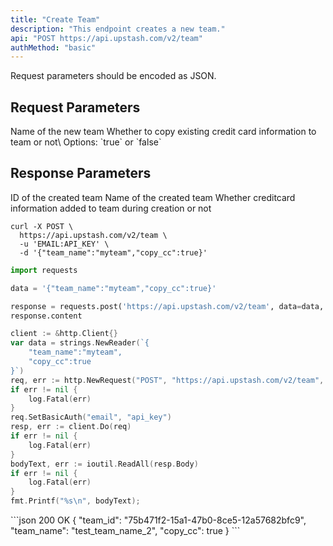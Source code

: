 ```yaml
---
title: "Create Team"
description: "This endpoint creates a new team."
api: "POST https://api.upstash.com/v2/team"
authMethod: "basic"
---
```


<Note>
Request parameters should be encoded as JSON.
</Note>

## Request Parameters
<ParamField body="team_name" type="string" required>
Name of the new team
</ParamField>

<ParamField body="copy_cc" type="boolean" required>
Whether to copy existing credit card information to team or not\
Options: `true` or `false`
</ParamField>



## Response Parameters
<ResponseField name="team_id" type="string">
	ID of the created team
</ResponseField>
<ResponseField name="team_name" type="string">
Name of the created team
</ResponseField>
<ResponseField name="copy_cc" type="boolean">
Whether creditcard information added to team during creation or not
</ResponseField>


<RequestExample>

```shell curl
curl -X POST \
  https://api.upstash.com/v2/team \
  -u 'EMAIL:API_KEY' \
  -d '{"team_name":"myteam","copy_cc":true}'
```

```python Python
import requests

data = '{"team_name":"myteam","copy_cc":true}'

response = requests.post('https://api.upstash.com/v2/team', data=data, auth=('EMAIL', 'API_KEY'))
response.content
```

```go Go
client := &http.Client{}
var data = strings.NewReader(`{
    "team_name":"myteam",
    "copy_cc":true
}`)
req, err := http.NewRequest("POST", "https://api.upstash.com/v2/team", data)
if err != nil {
    log.Fatal(err)
}
req.SetBasicAuth("email", "api_key")
resp, err := client.Do(req)
if err != nil {
    log.Fatal(err)
}
bodyText, err := ioutil.ReadAll(resp.Body)
if err != nil {
    log.Fatal(err)
}
fmt.Printf("%s\n", bodyText);
```


</RequestExample>

<ResponseExample>
```json 200 OK
{
    "team_id": "75b471f2-15a1-47b0-8ce5-12a57682bfc9",
    "team_name": "test_team_name_2",
    "copy_cc": true
}
```
</ResponseExample>
